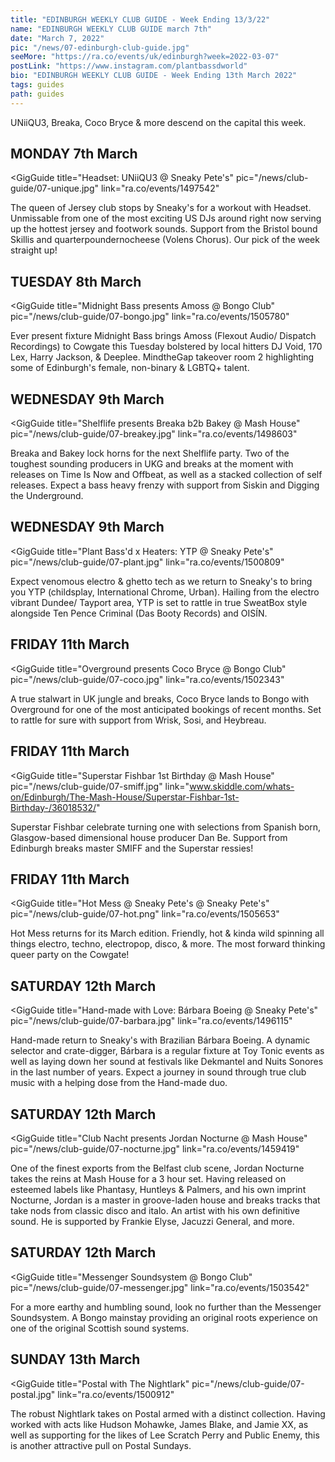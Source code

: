 ---
title: "EDINBURGH WEEKLY CLUB GUIDE - Week Ending 13/3/22"
name: "EDINBURGH WEEKLY CLUB GUIDE march 7th"
date: "March 7, 2022"
pic: "/news/07-edinburgh-club-guide.jpg"
seeMore: "https://ra.co/events/uk/edinburgh?week=2022-03-07"
postLink: "https://www.instagram.com/plantbassdworld"
bio: "EDINBURGH WEEKLY CLUB GUIDE - Week Ending 13th March 2022"
tags: guides
path: guides
---

UNiiQU3, Breaka, Coco Bryce & more descend on the capital this week.

## MONDAY 7th March

<GigGuide
  title="Headset: UNiiQU3 @ Sneaky Pete's"
  pic="/news/club-guide/07-unique.jpg"
  link="ra.co/events/1497542"
>
  The queen of Jersey club stops by Sneaky's for a workout with Headset. Unmissable from one of the
  most exciting US DJs around right now serving up the hottest jersey and footwork sounds. Support
  from the Bristol bound Skillis and quarterpoundernocheese (Volens Chorus). Our pick of the week
  straight up!
</GigGuide>

## TUESDAY 8th March

<GigGuide
  title="Midnight Bass presents Amoss @ Bongo Club"
  pic="/news/club-guide/07-bongo.jpg"
  link="ra.co/events/1505780"
>
  Ever present fixture Midnight Bass brings Amoss (Flexout Audio/ Dispatch Recordings) to Cowgate
  this Tuesday bolstered by local hitters DJ Void, 170 Lex, Harry Jackson, & Deeplee. MindtheGap
  takeover room 2 highlighting some of Edinburgh's female, non-binary & LGBTQ+ talent.
</GigGuide>

## WEDNESDAY 9th March

<GigGuide
  title="Shelflife presents Breaka b2b Bakey @ Mash House"
  pic="/news/club-guide/07-breakey.jpg"
  link="ra.co/events/1498603"
>
  Breaka and Bakey lock horns for the next Shelflife party. Two of the toughest sounding producers
  in UKG and breaks at the moment with releases on Time Is Now and Offbeat, as well as a stacked
  collection of self releases. Expect a bass heavy frenzy with support from Siskin and Digging the
  Underground.
</GigGuide>

## WEDNESDAY 9th March

<GigGuide
  title="Plant Bass'd x Heaters: YTP @ Sneaky Pete's"
  pic="/news/club-guide/07-plant.jpg"
  link="ra.co/events/1500809"
>
  Expect venomous electro & ghetto tech as we return to Sneaky's to bring you YTP (childsplay,
  International Chrome, Urban). Hailing from the electro vibrant Dundee/ Tayport area, YTP is set to
  rattle in true SweatBox style alongside Ten Pence Criminal (Das Booty Records) and OISÍN.
</GigGuide>

## FRIDAY 11th March

<GigGuide
  title="Overground presents Coco Bryce @ Bongo Club"
  pic="/news/club-guide/07-coco.jpg"
  link="ra.co/events/1502343"
>
  A true stalwart in UK jungle and breaks, Coco Bryce lands to Bongo with Overground for one of the
  most anticipated bookings of recent months. Set to rattle for sure with support from Wrisk, Sosi,
  and Heybreau.
</GigGuide>

## FRIDAY 11th March

<GigGuide
  title="Superstar Fishbar 1st Birthday @ Mash House"
  pic="/news/club-guide/07-smiff.jpg"
  link="www.skiddle.com/whats-on/Edinburgh/The-Mash-House/Superstar-Fishbar-1st-Birthday-/36018532/"
>
  Superstar Fishbar celebrate turning one with selections from Spanish born, Glasgow-based
  dimensional house producer Dan Be. Support from Edinburgh breaks master SMIFF and the Superstar
  ressies!
</GigGuide>

## FRIDAY 11th March

<GigGuide
  title="Hot Mess @ Sneaky Pete's @ Sneaky Pete's"
  pic="/news/club-guide/07-hot.png"
  link="ra.co/events/1505653"
>
  Hot Mess returns for its March edition. Friendly, hot & kinda wild spinning all things electro,
  techno, electropop, disco, & more. The most forward thinking queer party on the Cowgate!
</GigGuide>

## SATURDAY 12th March

<GigGuide
  title="Hand-made with Love: Bárbara Boeing @ Sneaky Pete's"
  pic="/news/club-guide/07-barbara.jpg"
  link="ra.co/events/1496115"
>
  Hand-made return to Sneaky's with Brazilian Bárbara Boeing. A dynamic selector and crate-digger,
  Bárbara is a regular fixture at Toy Tonic events as well as laying down her sound at festivals
  like Dekmantel and Nuits Sonores in the last number of years. Expect a journey in sound through
  true club music with a helping dose from the Hand-made duo.
</GigGuide>

## SATURDAY 12th March

<GigGuide
  title="Club Nacht presents Jordan Nocturne @ Mash House"
  pic="/news/club-guide/07-nocturne.jpg"
  link="ra.co/events/1459419"
>
  One of the finest exports from the Belfast club scene, Jordan Nocturne takes the reins at Mash
  House for a 3 hour set. Having released on esteemed labels like Phantasy, Huntleys & Palmers, and
  his own imprint Nocturne, Jordan is a master in groove-laden house and breaks tracks that take
  nods from classic disco and italo. An artist with his own definitive sound. He is supported by
  Frankie Elyse, Jacuzzi General, and more.
</GigGuide>

## SATURDAY 12th March

<GigGuide
  title="Messenger Soundsystem @ Bongo Club"
  pic="/news/club-guide/07-messenger.jpg"
  link="ra.co/events/1503542"
>
  For a more earthy and humbling sound, look no further than the Messenger Soundsystem. A Bongo
  mainstay providing an original roots experience on one of the original Scottish sound systems.
</GigGuide>

## SUNDAY 13th March

<GigGuide
  title="Postal with The Nightlark"
  pic="/news/club-guide/07-postal.jpg"
  link="ra.co/events/1500912"
>
  The robust Nightlark takes on Postal armed with a distinct collection. Having worked with acts
  like Hudson Mohawke, James Blake, and Jamie XX, as well as supporting for the likes of Lee Scratch
  Perry and Public Enemy, this is another attractive pull on Postal Sundays.
</GigGuide>
